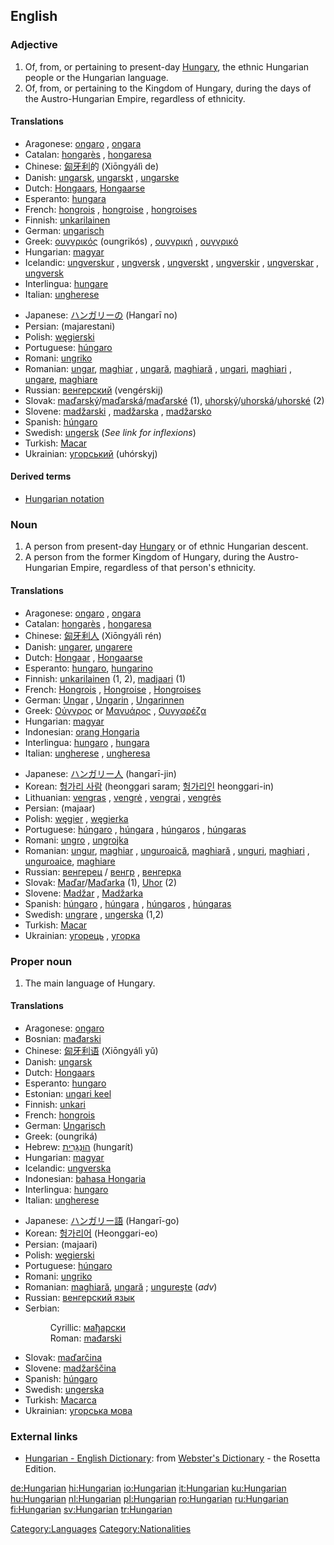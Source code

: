 {{interwiktionary|code=hu}}
{{wikipedia}}
==English==

===Adjective===
{{en-adj|-}}

# Of, from, or pertaining to present-day [[Hungary]], the ethnic Hungarian people or the Hungarian language.
# Of, from, or pertaining to the Kingdom of Hungary, during the days of the Austro-Hungarian Empire, regardless of ethnicity.

====Translations====
{{trans-top|Hungarian}}
*Aragonese: [[ongaro]] {{m}}, [[ongara]] {{f}}
*Catalan: [[hongarès]] {{m}}, [[hongaresa]] {{f}}
*Chinese: [[匈牙利]]的 (Xiōngyálì de)
*Danish: [[ungarsk]], [[ungarskt]] {{n}}, [[ungarske]] {{p}}
*Dutch: [[Hongaars]], [[Hongaarse]]
*Esperanto: [[hungara]]
*French: [[hongrois]] {{m}}, [[hongroise]] {{f}}, [[hongroises]] {{p}}
*Finnish: [[unkarilainen]]
*German: [[ungarisch]]
*Greek: [[ουγγρικός]] (oungrikós) {{m}}, [[ουγγρική]] {{f}}, [[ουγγρικό]] {{n}}
*Hungarian: [[magyar]]
*Icelandic: [[ungverskur]] {{m}}, [[ungversk]] {{f}}, [[ungverskt]] {{n}}, [[ungverskir]] {{p}}, [[ungverskar]] {{fpl}}, [[ungversk]] {{npl}}
*Interlingua: [[hungare]]
*Italian: [[ungherese]]
{{trans-mid}}
*Japanese: [[ハンガリー]]の (Hangarī no)
*Persian: {{FAchar|[[مجارستانی]]}} (majarestani)
*Polish: [[węgierski]]
*Portuguese: [[húngaro]] {{m}}
*Romani: [[ungriko]]
*Romanian: [[ungar]], [[maghiar]] {{m}}, [[ungară]], [[maghiară]] {{f}}, [[ungari]], [[maghiari]] {{p}}, [[ungare]], [[maghiare]] {{fpl}}
*Russian: [[венгерский]] (vengérskij)
*Slovak: [[maďarský]]/[[maďarská]]/[[maďarské]] {{m}} {{f}} {{n}} (1), [[uhorský]]/[[uhorská]]/[[uhorské]] {{m}} {{f}} {{n}} (2)
*Slovene: [[madžarski]] {{m}}, [[madžarska]] {{f}}, [[madžarsko]] {{n}}
*Spanish: [[húngaro]] {{m}}
*Swedish: [[ungersk]] (''See link for inflexions'')
*Turkish: [[Macar]]
*Ukrainian: [[угорський]] (uhórskyj) {{m}}
{{trans-bottom}}

====Derived terms====
*[[Hungarian notation]]

===Noun===
{{en-noun}}

#A person from present-day [[Hungary]] or of ethnic Hungarian descent.
#A person from the former Kingdom of Hungary, during the Austro-Hungarian Empire, regardless of that person's ethnicity.

====Translations====
{{trans-top|person from Hungary}}
*Aragonese: [[ongaro]] {{m}}, [[ongara]] {{f}}
*Catalan: [[hongarès]] {{m}}, [[hongaresa]] {{f}}
*Chinese: [[匈牙利人]] (Xiōngyálì rén)
*Danish: [[ungarer]], [[ungarere]] {{p}}
*Dutch: [[Hongaar]] {{m}}, [[Hongaarse]] {{f}}
*Esperanto: [[hungaro]], [[hungarino]]
*Finnish: [[unkarilainen]] (1, 2), [[madjaari]] (1)
*French: [[Hongrois]] {{m}}, [[Hongroise]] {{f}}, [[Hongroises]] {{p}}
*German: [[Ungar]] {{m}}, [[Ungarin]] {{f}}, [[Ungarinnen]] {{f}} {{p}}
*Greek: [[Ούγγρος]] or [[Μαγυάρος]] {{m}}, [[Ουγγαρέζα]] {{f}}
*Hungarian: [[magyar]]
*Indonesian: [[orang Hongaria]]
*Interlingua: [[hungaro]] {{m}}, [[hungara]] {{f}}
*Italian: [[ungherese]] {{m}}, [[ungheresa]] {{f}}
{{trans-mid}}
*Japanese: [[ハンガリー人]] (hangarī-jin)
*Korean: [[헝가리 사람]] (heonggari saram; [[헝가리인]] heonggari-in)
*Lithuanian: [[vengras]] {{m}}, [[vengrė]] {{f}}, [[vengrai]] {{p}}, [[vengrės]] {{fpl}}
*Persian: {{FAchar|[[مجار]]}} (majaar)
*Polish: [[węgier]] {{m}}, [[węgierka]] {{f}}
*Portuguese: [[húngaro]] {{m}}, [[húngara]] {{f}}, [[húngaros]] {{m}} {{p}}, [[húngaras]] {{f}} {{p}}
*Romani: [[ungro]] {{m}}, [[ungrojka]] {{f}}
*Romanian: [[ungur]], [[maghiar]] {{m}}, [[unguroaică]], [[maghiară]] {{f}}, [[unguri]], [[maghiari]] {{p}}, [[unguroaice]], [[maghiare]] {{fpl}}
*Russian: [[венгерец]] / [[венгр]] {{m}}, [[венгерка]] {{f}}
*Slovak: [[Maďar]]/[[Maďarka]] {{mf}} (1), [[Uhor]] {{m}} (2)
*Slovene: [[Madžar]] {{m}}, [[Madžarka]] {{f}}
*Spanish: [[húngaro]] {{m}}, [[húngara]] {{f}}, [[húngaros]] {{m}} {{p}}, [[húngaras]] {{f}} {{p}}
*Swedish: [[ungrare]] {{m}}, [[ungerska]] {{f}} (1,2)
*Turkish: [[Macar]]
*Ukrainian: [[угорець]] {{m}}, [[угорка]] {{f}}
{{trans-bottom}}

===Proper noun===
{{en-proper noun}}

#The main language of Hungary.

====Translations====
{{trans-top|the language}}
*Aragonese: [[ongaro]] {{m}}
*Bosnian: [[mađarski#Bosnian|mađarski]] {{m}}
*Chinese: [[匈牙利语]] (Xiōngyálì yǔ)
*Danish: [[ungarsk]]
*Dutch: [[Hongaars]] {{n}}
*Esperanto: [[hungaro]]
*Estonian: [[ungari keel]]
*Finnish: [[unkari]]
*French: [[hongrois]] {{m}}
*German: [[Ungarisch]] {{n}}
*Greek: {{t+|el|ουγγρικά|n|p}} (oungriká)
*Hebrew: [[הונגרית|הוּנְגָּרִית]] (hungarít)
*Hungarian: [[magyar]]
*Icelandic: [[ungverska]]
*Indonesian: [[bahasa Hongaria]]
*Interlingua: [[hungaro]]
*Italian: [[ungherese]] {{m}}
{{trans-mid}}
*Japanese: [[ハンガリー語]] (Hangarī-go)
*Korean: [[헝가리어]] (Heonggari-eo)
*Persian: {{FAchar|[[مجاری]]}} (majaari)
*Polish: [[węgierski]] {{m}}
*Portuguese: [[húngaro]] {{m}}
*Romani: [[ungriko]] {{m}}
*Romanian: [[maghiară]], [[ungară]] {{f}}; [[ungureşte]] (''adv'')
*Russian: [[венгерский язык]] {{m}}
*Serbian:
*:Cyrillic: [[мађарски#Serbian|мађарски]] {{m}}
*:Roman: [[mađarski#Serbian|mađarski]] {{m}}
*Slovak: [[maďarčina]] {{f}}
*Slovene: [[madžarščina]] {{f}}
*Spanish: [[húngaro]] {{m}}
*Swedish: [[ungerska]] {{c}}
*Turkish: [[Macarca]]
*Ukrainian: [[угорська мова]] {{f}}
{{trans-bottom}}

===External links===
*[http://www.websters-online-dictionary.org/definition/Hungarian-english/ Hungarian - English Dictionary]: from [http://www.websters-online-dictionary.org/ Webster's Dictionary] - the Rosetta Edition.
{{ethnologue|code=hun}}

[[Category:Languages]]
[[Category:Nationalities]]

[[de:Hungarian]]
[[hi:Hungarian]]
[[io:Hungarian]]
[[it:Hungarian]]
[[ku:Hungarian]]
[[hu:Hungarian]]
[[nl:Hungarian]]
[[pl:Hungarian]]
[[ro:Hungarian]]
[[ru:Hungarian]]
[[fi:Hungarian]]
[[sv:Hungarian]]
[[tr:Hungarian]]